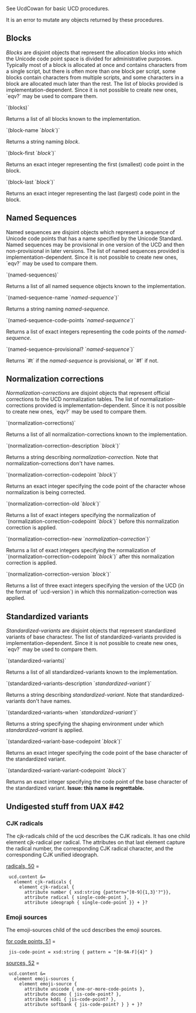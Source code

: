 See UcdCowan for basic UCD procedures.

It is an error to mutate any objects returned by these procedures.

== Blocks ==

''Blocks'' are disjoint objects that represent the allocation blocks into which the Unicode code point space is divided for administrative purposes.  Typically most of a block is allocated at once and contains characters from a single script, but there is often more than one block per script, some blocks contain characters from multiple scripts, and some characters in a block are allocated much later than the rest.  The list of blocks provided is implementation-dependent.  Since it is not possible to create new ones, `eqv?` may be used to compare them.

`(blocks)`

Returns a list of all blocks known to the implementation.

`(block-name `''block''`)`

Returns a string naming ''block''.

`(block-first `''block''`)`

Returns an exact integer representing the first (smallest) code point in the block.

`(block-last `''block''`)`

Returns an exact integer representing the last (largest) code point in the block.

== Named Sequences ==

Named sequences are disjoint objects which represent a sequence of Unicode code points that has a name specified by the Unicode Standard.  Named sequences may be provisional in one version of the UCD and then non-provisional in later versions.  The list of named sequences provided is implementation-dependent.  Since it is not possible to create new ones, `eqv?` may be used to compare them.

`(named-sequences)`

Returns a list of all named sequence objects known to the implementation.

`(named-sequence-name `''named-sequence''`)`

Returns a string naming ''named-sequence''.

`(named-sequence-code-points `''named-sequence''`)`

Returns a list of exact integers representing the code points of the ''named-sequence''.

`(named-sequence-provisional? `''named-sequence''`)`

Returns `#t` if the ''named-sequence'' is provisional, or `#f` if not.

== Normalization corrections ==

''Normalization-corrections'' are disjoint objects that represent official corrections to the UCD normalization tables.  The list of normalization-corrections provided is implementation-dependent.  Since it is not possible to create new ones, `eqv?` may be used to compare them.

`(normalization-corrections)`

Returns a list of all normalization-corrections known to the implementation.

`(normalization-correction-description `''block''`)`

Returns a string describing ''normalization-correction''.  Note that normalization-corrections don't have names.

`(normalization-correction-codepoint `''block''`)`

Returns an exact integer specifying the code point of the character whose normalization is being corrected.

`(normalization-correction-old `''block''`)`

Returns a list of exact integers specifying the normalization of `(normalization-correction-codepoint `''block''`)` before this normalization correction is applied.

`(normalization-correction-new `''normalization-correction''`)`

Returns a list of exact integers specifying the normalization of `(normalization-correction-codepoint `''block''`)` after this normalization correction is applied.

`(normalization-correction-version `''block''`)`

Returns a list of three exact integers specifying the version of the UCD (in the format of `ucd-version`) in which this normalization-correction was applied.

== Standardized variants ==

''Standardized-variants'' are disjoint objects that represent standardized variants of base charactesr.  The list of standardized-variants provided is implementation-dependent.  Since it is not possible to create new ones, `eqv?` may be used to compare them.

`(standardized-variants)`

Returns a list of all standardized-variants known to the implementation.

`(standardized-variants-description `''standardized-variant''`)`

Returns a string describing ''standardized-variant''.  Note that standardized-variants don't have names.

`(standardized-variants-when `''standardized-variant''`)`

Returns a string specifying the shaping environment under which ''standardized-variant'' is applied.

`(standardized-variant-base-codepoint `''block''`)`

Returns an exact integer specifying the code point of the base character of the standardized variant.

`(standardized-variant-variant-codepoint `''block''`)`

Returns an exact integer specifying the code point of the base character of the standardized variant.
'''Issue: this name is regrettable.'''

== Undigested stuff from UAX #42 ==


=== CJK radicals ===

The cjk-radicals child of the ucd describes the CJK radicals. It has one child element cjk-radical per radical. The attributes on that last element capture the radical number, the corresponding CJK radical character, and the corresponding CJK unified ideograph.

[[cjk|radicals, 50]] =  
  ucd.content &=
    element cjk-radicals {
      element cjk-radical { 
        attribute number { xsd:string {pattern="[0-9]{1,3}'?"}},
        attribute radical { single-code-point },
        attribute ideograph { single-code-point }} + }?

=== Emoji sources ===

The emoji-sources child of the ucd describes the emoji sources.

[[datatype|for code points, 51]] =  
  jis-code-point = xsd:string { pattern = "[0-9A-F]{4}" }

[[emoji|sources, 52]] =  
  ucd.content &=
    element emoji-sources {
      element emoji-source {
        attribute unicode { one-or-more-code-points },
        attribute docomo { jis-code-point? },
        attribute kddi { jis-code-point? },
        attribute softbank { jis-code-point? } } + }?